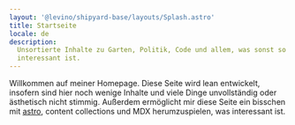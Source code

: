 ```yaml
---
layout: '@levino/shipyard-base/layouts/Splash.astro'
title: Startseite
locale: de
description:
  Unsortierte Inhalte zu Garten, Politik, Code und allem, was sonst so
  interessant ist.
---
```



Willkommen auf meiner Homepage. Diese Seite wird lean entwickelt, insofern sind
hier noch wenige Inhalte und viele Dinge unvollständig oder ästhetisch nicht
stimmig. Außerdem ermöglicht mir diese Seite ein bisschen mit
[astro](https://astro.build/), content collections und MDX herumzuspielen, was
interessant ist.

<div className="grid grid-cols-1 gap-4 md:grid-cols-2">
  <Card
    description="Ereignisse über die ich berichten möchte. Eindrücke und aktuelle Gedanken, die ich festhalten möchte."
    title="Blog"
    href="/de/blog"
  />
  <Card
    title="Wissen"
    description="Dinge, die ich gelernt habe. Sachverhalte, die ich recherchiert habe."
    href="/de/docs"
  />
</div>
